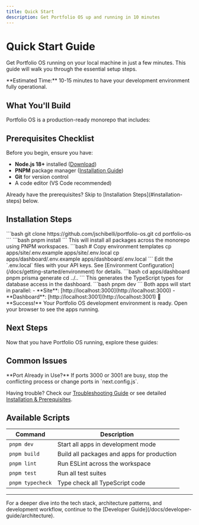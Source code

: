 ```yaml
---
title: Quick Start
description: Get Portfolio OS up and running in 10 minutes
---
```


# Quick Start Guide

Get Portfolio OS running on your local machine in just a few minutes. This guide will walk you through the essential setup steps.

<Note type="success">
**Estimated Time:** 10-15 minutes to have your development environment fully operational.
</Note>

## What You'll Build

Portfolio OS is a production-ready monorepo that includes:

<CardGrid>
  <Card href="/docs/apps-packages/site" title="Portfolio Site" description="Public-facing portfolio, blog, and projects showcase" />
  <Card href="/docs/apps-packages/dashboard" title="Admin Dashboard" description="Content management and analytics dashboard" />
  <Card href="/docs/developer-guide/packages" title="Shared Packages" description="Reusable UI components, utilities, and integrations" />
</CardGrid>

## Prerequisites Checklist

Before you begin, ensure you have:

- **Node.js 18+** installed ([Download](https://nodejs.org/))
- **PNPM** package manager ([Installation Guide](/docs/getting-started/installation))
- **Git** for version control
- A code editor (VS Code recommended)

<Note>
Already have the prerequisites? Skip to [Installation Steps](#installation-steps) below.
</Note>

## Installation Steps

<Step>
  <StepItem title="Clone the Repository">
    ```bash
    git clone https://github.com/jschibelli/portfolio-os.git
    cd portfolio-os
    ```
  </StepItem>

  <StepItem title="Install Dependencies">
    ```bash
    pnpm install
    ```
    This will install all packages across the monorepo using PNPM workspaces.
  </StepItem>

  <StepItem title="Setup Environment Variables">
    ```bash
    # Copy environment templates
    cp apps/site/.env.example apps/site/.env.local
    cp apps/dashboard/.env.example apps/dashboard/.env.local
    ```
    Edit the `.env.local` files with your API keys. See [Environment Configuration](/docs/getting-started/environment) for details.
  </StepItem>

  <StepItem title="Generate Prisma Client">
    ```bash
    cd apps/dashboard
    pnpm prisma generate
    cd ../..
    ```
    This generates the TypeScript types for database access in the dashboard.
  </StepItem>

  <StepItem title="Start Development Servers">
    ```bash
    pnpm dev
    ```
    Both apps will start in parallel:
    - **Site**: [http://localhost:3000](http://localhost:3000)
    - **Dashboard**: [http://localhost:3001](http://localhost:3001)
  </StepItem>
</Step>

<Note type="success">
🎉 **Success!** Your Portfolio OS development environment is ready. Open your browser to see the apps running.
</Note>

## Next Steps

Now that you have Portfolio OS running, explore these guides:

<CardGrid>
  <Card href="/docs/getting-started/first-steps" title="First Steps Tutorial" description="Learn the basics by building your first feature" />
  <Card href="/docs/developer-guide/architecture" title="Architecture Overview" description="Understand how the system is structured" />
  <Card href="/docs/multi-agent/quick-start" title="Multi-Agent Setup" description="Configure the multi-agent development system" />
</CardGrid>

## Common Issues

<Note type="warning">
**Port Already in Use?** If ports 3000 or 3001 are busy, stop the conflicting process or change ports in `next.config.js`.
</Note>

Having trouble? Check our [Troubleshooting Guide](/docs/troubleshooting/common-issues) or see detailed [Installation & Prerequisites](/docs/getting-started/installation).

## Available Scripts

| Command | Description |
|---------|-------------|
| `pnpm dev` | Start all apps in development mode |
| `pnpm build` | Build all packages and apps for production |
| `pnpm lint` | Run ESLint across the workspace |
| `pnpm test` | Run all test suites |
| `pnpm typecheck` | Type check all TypeScript code |

---

<Note>
For a deeper dive into the tech stack, architecture patterns, and development workflow, continue to the [Developer Guide](/docs/developer-guide/architecture).
</Note>

